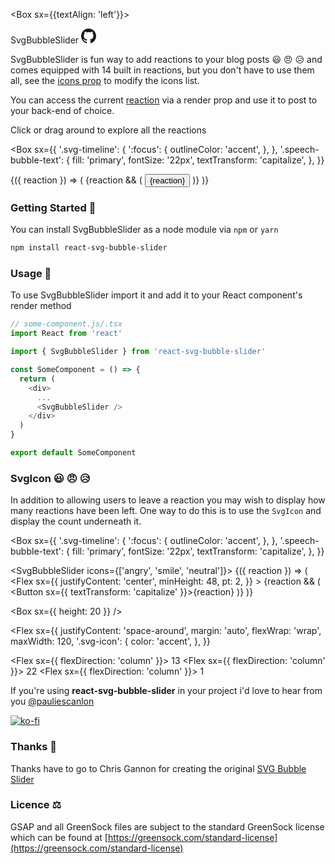 

<Meta title="Intro" component={SvgBubbleSlider} />

<Box sx={{textAlign: 'left'}}>

<Flex>
  <Heading as="h1" sx={{ alignItems: 'center', flexGrow: 1 }}>
    SvgBubbleSlider
  </Heading>
  <Link
    href="https://github.com/PaulieScanlon/react-svg-bubble-slider"
    target="_blank"
    sx={{
      height: 24,
      color: 'text',
    }}
  >
    <ButtonIcon tabIndex={-1}>
      <svg
        xmlns="http://www.w3.org/2000/svg"
        role="img"
        viewBox="0 0 24 24"
        width="24"
        height="24"
        fill="currentColor"
      >
        <title>GitHub icon</title>
        <g>
          <path d="M12 .297c-6.63 0-12 5.373-12 12 0 5.303 3.438 9.8 8.205 11.385.6.113.82-.258.82-.577 0-.285-.01-1.04-.015-2.04-3.338.724-4.042-1.61-4.042-1.61C4.422 18.07 3.633 17.7 3.633 17.7c-1.087-.744.084-.729.084-.729 1.205.084 1.838 1.236 1.838 1.236 1.07 1.835 2.809 1.305 3.495.998.108-.776.417-1.305.76-1.605-2.665-.3-5.466-1.332-5.466-5.93 0-1.31.465-2.38 1.235-3.22-.135-.303-.54-1.523.105-3.176 0 0 1.005-.322 3.3 1.23.96-.267 1.98-.399 3-.405 1.02.006 2.04.138 3 .405 2.28-1.552 3.285-1.23 3.285-1.23.645 1.653.24 2.873.12 3.176.765.84 1.23 1.91 1.23 3.22 0 4.61-2.805 5.625-5.475 5.92.42.36.81 1.096.81 2.22 0 1.606-.015 2.896-.015 3.286 0 .315.21.69.825.57C20.565 22.092 24 17.592 24 12.297c0-6.627-5.373-12-12-12" />
        </g>
      </svg>
    </ButtonIcon>
  </Link>
</Flex>

SvgBubbleSlider is fun way to add reactions to your blog posts 😃 😠 😥 and comes equipped with 14 built in reactions, but you don't have to use them all, see the [icons prop](/?path=/docs/svgbubbleslider--icons) to modify the icons list.

You can access the current [reaction](/?path=/docs/svgbubbleslider--reaction) via a render prop and use it to post to your back-end of choice.

Click or drag around to explore all the reactions

<Box
  sx={{
    '.svg-timeline': {
      ':focus': {
        outlineColor: 'accent',
      },
    },
    '.speech-bubble-text': {
      fill: 'primary',
      fontSize: '22px',
      textTransform: 'capitalize',
    },
  }}
>
  <SvgBubbleSlider>
    {({ reaction }) => (
      <Flex
        sx={{
          justifyContent: 'center',
          minHeight: 48,
          pt: 2,
        }}
      >
        {reaction && (
          <Button sx={{ textTransform: 'capitalize' }}>{reaction}</Button>
        )}
      </Flex>
    )}
  </SvgBubbleSlider>
</Box>

<Divider />

### Getting Started 🚀

You can install SvgBubbleSlider as a node module via `npm` or `yarn`

<Divider />

```sh
npm install react-svg-bubble-slider
```

### Usage 🧰

To use SvgBubbleSlider import it and add it to your React component's render method

```javascript
// some-component.js/.tsx
import React from 'react'

import { SvgBubbleSlider } from 'react-svg-bubble-slider'

const SomeComponent = () => {
  return (
    <div>
      ...
      <SvgBubbleSlider />
    </div>
  )
}

export default SomeComponent
```

<Divider />

### SvgIcon 😃 😠 😥

In addition to allowing users to leave a reaction you may wish to display how many reactions have been left. One way to do this is to use the `SvgIcon` and display the count underneath it.

<Box
  sx={{
    '.svg-timeline': {
      ':focus': {
        outlineColor: 'accent',
      },
    },
    '.speech-bubble-text': {
      fill: 'primary',
      fontSize: '22px',
      textTransform: 'capitalize',
    },
  }}
>
  <SvgBubbleSlider icons={['angry', 'smile', 'neutral']}>
    {({ reaction }) => (
      <Flex
        sx={{
          justifyContent: 'center',
          minHeight: 48,
          pt: 2,
        }}
      >
        {reaction && (
          <Button sx={{ textTransform: 'capitalize' }}>{reaction}</Button>
        )}
      </Flex>
    )}
  </SvgBubbleSlider>
</Box>

<Box sx={{ height: 20 }} />

<Flex
  sx={{
    justifyContent: 'space-around',
    margin: 'auto',
    flexWrap: 'wrap',
    maxWidth: 120,
    '.svg-icon': {
      color: 'accent',
    },
  }}
>
  <Flex sx={{ flexDirection: 'column' }}>
    <SvgIcon name="angry" />
    <Text as="small" variant="small">
      13
    </Text>
  </Flex>
  <Flex sx={{ flexDirection: 'column' }}>
    <SvgIcon name="smile" />
    <Text as="small" variant="small">
      22
    </Text>
  </Flex>
  <Flex sx={{ flexDirection: 'column' }}>
    <SvgIcon name="neutral" />
    <Text as="small" variant="small">
      1
    </Text>
  </Flex>
</Flex>

<Divider />

If you're using **react-svg-bubble-slider** in your project i'd love to hear from you [@pauliescanlon](https://twitter.com/PaulieScanlon)

[![ko-fi](https://www.ko-fi.com/img/githubbutton_sm.svg)](https://ko-fi.com/P5P31B7G8)

### Thanks 🙏

Thanks have to go to Chris Gannon for creating the original [SVG Bubble Slider](https://codepen.io/chrisgannon/pen/GZNgLw/)

### Licence ⚖️

GSAP and all GreenSock files are subject to the standard GreenSock license which can be found at [https://greensock.com/standard-license](https://greensock.com/standard-license)

</Box>
